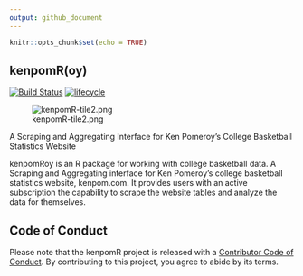 ```yaml
---
output: github_document
---
```

```r
knitr::opts_chunk$set(echo = TRUE)
```

## kenpomR(oy)
[![Build Status](https://travis-ci.com/saiemgilani/kenpomR.svg?branch=master)](https://travis-ci.com/saiemgilani/kenpomR) 
  [![lifecycle](https://img.shields.io/badge/lifecycle-experimental-orange.svg)](https://www.tidyverse.org/lifecycle/#experimental)
  
![kenpomR-tile2.png](https://i.imgur.com/OKnqlLp.png)

A Scraping and Aggregating Interface for Ken Pomeroy's College Basketball Statistics Website

kenpomRoy is an R package for working with college basketball data.  A Scraping and Aggregating interface for Ken Pomeroy's college basketball statistics website, kenpom.com. It provides users with an active subscription the capability to scrape the website tables and analyze the data for themselves.

## Code of Conduct
  
  Please note that the kenpomR project is released with a [Contributor Code of Conduct](https://contributor-covenant.org/version/2/0/CODE_OF_CONDUCT.html). By contributing to this project, you agree to abide by its terms.
